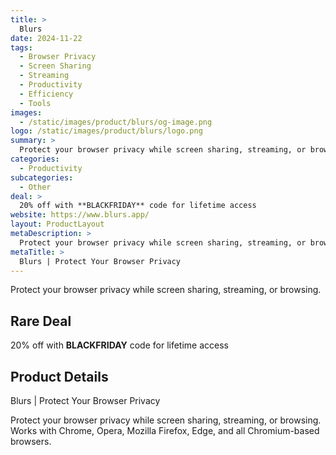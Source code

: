 ```yaml
---
title: >
  Blurs
date: 2024-11-22
tags:
  - Browser Privacy
  - Screen Sharing
  - Streaming
  - Productivity
  - Efficiency
  - Tools
images:
  - /static/images/product/blurs/og-image.png
logo: /static/images/product/blurs/logo.png
summary: >
  Protect your browser privacy while screen sharing, streaming, or browsing.
categories:
  - Productivity
subcategories:
  - Other
deal: >
  20% off with **BLACKFRIDAY** code for lifetime access
website: https://www.blurs.app/
layout: ProductLayout
metaDescription: >
  Protect your browser privacy while screen sharing, streaming, or browsing. Works with Chrome, Opera, Mozilla Firefox, Edge, and all Chromium-based browsers.
metaTitle: >
  Blurs | Protect Your Browser Privacy
---
```

Protect your browser privacy while screen sharing, streaming, or browsing.

## Rare Deal

20% off with **BLACKFRIDAY** code for lifetime access

## Product Details
Blurs | Protect Your Browser Privacy

Protect your browser privacy while screen sharing, streaming, or browsing. Works with Chrome, Opera, Mozilla Firefox, Edge, and all Chromium-based browsers.
